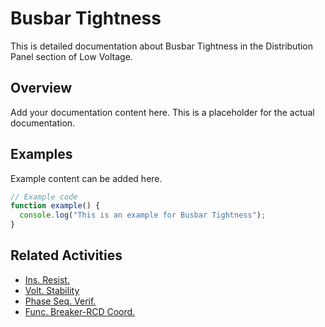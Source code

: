 # Busbar Tightness

This is detailed documentation about Busbar Tightness in the Distribution Panel section of Low Voltage.

## Overview

Add your documentation content here. This is a placeholder for the actual documentation.

## Examples

Example content can be added here.

```typescript
// Example code
function example() {
  console.log("This is an example for Busbar Tightness");
}
```

## Related Activities

- [Ins. Resist.](/docs/low-voltage/distribution-panel/ins-resist)
- [Volt. Stability](/docs/low-voltage/distribution-panel/volt-stability)
- [Phase Seq. Verif.](/docs/low-voltage/distribution-panel/phase-seq-verif)
- [Func. Breaker-RCD Coord.](/docs/low-voltage/distribution-panel/func-breaker-rcd-coord)
